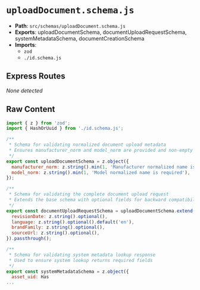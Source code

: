 # `uploadDocument.schema.js`

- **Path**: `src/schemas/uploadDocument.schema.js`
- **Exports**: uploadDocumentSchema, documentUploadRequestSchema, systemMetadataSchema, documentCreationSchema
- **Imports**:
  - `zod`
  - `./id.schema.js`

## Express Routes
_None detected_

## Raw Content

```js
import { z } from 'zod';
import { HashOrUuid } from './id.schema.js';

/**
 * Schema for validating normalized document upload metadata
 * Ensures manufacturer_norm and model_norm are provided and non-empty
 */
export const uploadDocumentSchema = z.object({
  manufacturer_norm: z.string().min(1, 'Manufacturer normalized name is required'),
  model_norm: z.string().min(1, 'Model normalized name is required'),
});

/**
 * Schema for validating the complete document upload request
 * Extends the base schema with optional fields for backward compatibility
 */
export const documentUploadRequestSchema = uploadDocumentSchema.extend({
  revisionDate: z.string().optional(),
  language: z.string().optional().default('en'),
  brandFamily: z.string().optional(),
  sourceUrl: z.string().optional(),
}).passthrough();

/**
 * Schema for validating system metadata lookup response
 * Used to ensure system lookup returns required fields
 */
export const systemMetadataSchema = z.object({
  asset_uid: Has
...
```
